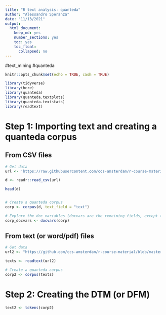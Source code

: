 ```yaml
---
title: "R text analysis: quanteda"
author: "Alessandro Speranza"
date: "11/13/2021"
output:
  html_document:
    keep_md: yes
    number_sections: yes
    toc: yes
    toc_float:
      collapsed: no
---
```


#text_mining
#quanteda

```r
knitr::opts_chunk$set(echo = TRUE, cash = TRUE)
```

```r
library(tidyverse)
library(here)
library(quanteda)
library(quanteda.textplots)
library(quanteda.textstats)
library(readtext)
```

# Step 1: Importing text and creating a quanteda corpus

## From CSV files
```r
# Get data
url <- 'https://raw.githubusercontent.com/ccs-amsterdam/r-course-material/master/miscellaneous/sotu_per_paragraph.csv'

d <- readr::read_csv(url)

head(d)


# Create a quanteda corpus
corp <- corpus(d, text_field = "text")

# Explore the doc variables (docvars are the remaining fields, except the field text, of the original dataframe)
corp_docvars <- docvars(corp)
```

## From text (or word/pdf) files
```r
# Get data
url2 <- "https://github.com/ccs-amsterdam/r-course-material/blob/master/data/files.zip?raw=true"

texts <- readtext(url2)

# Create a quanteda corpus
corp2 <- corpus(texts)
```


# Step 2: Creating the DTM (or DFM)
```r
text2 <- tokens(corp2)
```


